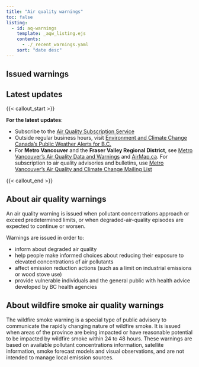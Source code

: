 ```yaml
---
title: "Air quality warnings"
toc: false
listing:
  - id: aq-warnings
    template: _aqw_listing.ejs
    contents:
      - ./_recent_warnings.yaml
    sort: "date desc"
---
```


## Issued warnings

::: {#aq-warnings}
:::

## Latest updates

{{< callout_start >}}

**For the latest updates**:

- Subscribe to the [Air Quality Subscription Service](https://www2.gov.bc.ca/gov/content/environment/air-land-water/air/air-quality/air-advisories/air-quality-subscription-service)
- Outside regular business hours, visit [Environment and Climate Change Canada’s Public Weather Alerts for B.C.](https://weather.gc.ca/?province=bc&zoom=5&alertTableFilterProv=BC)
- For **Metro Vancouver** and the **Fraser Valley Regional District**, see [Metro Vancouver’s Air Quality Data and Warnings](https://metrovancouver.org/services/air-quality-climate-action/air-quality-data-and-advisories) and [AirMap.ca](https://gis.metrovancouver.org/maps/Air). For subscription to air quality advisories and bulletins, use [Metro Vancouver’s Air Quality and Climate Change Mailing List](https://metrovancouver.org/services/air-quality-climate-action/mailing-list)

{{< callout_end >}}


## About air quality warnings

An air quality warning is issued when pollutant concentrations approach or exceed predetermined limits, or when degraded-air-quality episodes are expected to continue or worsen.

Warnings are issued in order to:

- inform about degraded air quality
- help people make informed choices about reducing their exposure to elevated concentrations of air pollutants
- affect emission reduction actions (such as a limit on industrial emissions or wood stove use)
- provide vulnerable individuals and the general public with health advice developed by BC health agencies


## About wildfire smoke air quality warnings

The wildfire smoke warning is a special type of public advisory to communicate the rapidly changing nature of wildfire smoke. It is issued when areas of the province are being impacted or have reasonable potential to be impacted by wildfire smoke within 24 to 48 hours. These warnings are based on available pollutant concentrations information, satellite information, smoke forecast models and visual observations, and are not intended to manage local emission sources.
